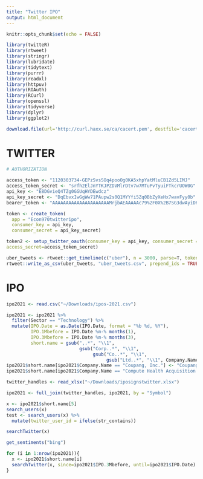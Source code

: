 ```yaml
---
title: "Twitter IPO"
output: html_document
---
```


```r
knitr::opts_chunk$set(echo = FALSE)

library(twitteR)
library(rtweet)
library(stringr)
library(lubridate)
library(tidytext)
library(purrr)
library(readxl)
library(httpuv)
library(ROAuth)
library(RCurl)
library(openssl)
library(tidyverse)
library(dplyr)
library(ggplot2)

download.file(url='http://curl.haxx.se/ca/cacert.pem', destfile='cacert.pem')
```

# TWITTER
```r
# AUTHORIZATION

access_token <- "1120303734-GEPzSvsSOq4pooOg0KA5xhpYatMluCB1Zd5LIMJ"
access_token_secret <- "srfh2ElJnYTKJPZDVMlrDtv7w7MTuPvTyuiFTkcrUOW0G"
api_key <- "E8DGvieQ4TZg0GGUqHYDEwdcz"
api_key_secret <- "DqEbvxIwGgWw71PAupw2s0Q1MYYfi5Zq0BbZyXeHx7wavFyy0b"
bearer_token <- "AAAAAAAAAAAAAAAAAAAAAMrjbAEAAAAAc79%2F0X%2B7SG3dwAyiDRCp0ldfA7M%3DHwUVD9XHKhmcCQZOm2p9C0YOYfCfHg4Ug4UykUAUbj2cMD2S3M"

token <- create_token(
  app = "Econ970twitteripo",
  consumer_key = api_key,
  consumer_secret = api_key_secret)

token2 <- setup_twitter_oauth(consumer_key = api_key, consumer_secret = api_key_secret, access_token=access_token,
access_secret=access_token_secret)
```


```r
uber_tweets <- rtweet::get_timeline(c("uber"), n = 3000, parse=T, token = token)
rtweet::write_as_csv(uber_tweets, "uber_tweets.csv", prepend_ids = TRUE, na = "", fileEncoding = "UTF-8")
```




# IPO
```r
ipo2021 <- read.csv("~/Downloads/ipos-2021.csv")

ipo2021 <- ipo2021 %>%
  filter(Sector == "Technology") %>%
  mutate(IPO.Date = as.Date(IPO.Date, format = "%b %d, %Y"),
         IPO.1Mbefore = IPO.Date %m-% months(1),
         IPO.3Mbefore = IPO.Date %m-% months(3),
         short.name = gsub(",.*", "\\1",
                           gsub("Corp..*", "\\1",
                                gsub("Co..*", "\\1", 
                                     gsub("Ltd..*", "\\1", Company.Name)))))
ipo2021$short.name[ipo2021$Company.Name == "Coupang, Inc."] <- "Coupang"
ipo2021$short.name[ipo2021$Company.Name == "Compute Health Acquisition Corp."] <- "Compute Health Acquisition"

```

```r
twitter_handles <- read_xlsx("~/Downloads/iposignstwitter.xlsx")

ipo2021 <- full_join(twitter_handles, ipo2021, by = "Symbol")
```


```r
x <- ipo2021$short.name[5]
search_users(x)
test <- search_users(x) %>%
  mutate(twitter_user_id = ifelse(str_contains))

searchTwitter(x)

get_sentiments("bing")


```


```r
for (i in 1:nrow(ipo2021)){
  x <- ipo2021$short.name[i]
  searchTwitter(x, since=ipo2021$IPO.3Mbefore, until=ipo2021$IPO.Date)
}
```

























